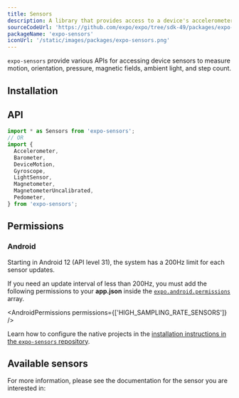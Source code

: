 ```yaml
---
title: Sensors
description: A library that provides access to a device's accelerometer, barometer, motion, gyroscope, magnetometer, and pedometer.
sourceCodeUrl: 'https://github.com/expo/expo/tree/sdk-49/packages/expo-sensors'
packageName: 'expo-sensors'
iconUrl: '/static/images/packages/expo-sensors.png'
---
```




`expo-sensors` provide various APIs for accessing device sensors to measure motion, orientation, pressure, magnetic fields, ambient light, and step count.

<PlatformsSection android emulator ios simulator web />

## Installation

<APIInstallSection />

## API

```js
import * as Sensors from 'expo-sensors';
// OR
import {
  Accelerometer,
  Barometer,
  DeviceMotion,
  Gyroscope,
  LightSensor,
  Magnetometer,
  MagnetometerUncalibrated,
  Pedometer,
} from 'expo-sensors';
```

## Permissions

### Android

Starting in Android 12 (API level 31), the system has a 200Hz limit for each sensor updates.

If you need an update interval of less than 200Hz, you must add the following permissions to your **app.json** inside the [`expo.android.permissions`](/versions/latest/config/app/#permissions) array.

<AndroidPermissions permissions={['HIGH_SAMPLING_RATE_SENSORS']} />

<ConfigReactNative>

Learn how to configure the native projects in the [installation instructions in the `expo-sensors` repository](https://github.com/expo/expo/tree/main/packages/expo-sensors#installation-in-bare-react-native-projects).

</ConfigReactNative>

## Available sensors

For more information, please see the documentation for the sensor you are interested in:

<BoxLink
  title="Accelerometer"
  href="accelerometer"
  description="Measures device acceleration on all platforms."
  Icon={Speedometer04Icon}
/>
<BoxLink
  title="Barometer"
  href="barometer"
  description="Measures pressure on Android and iOS platforms."
  Icon={Speedometer04Icon}
/>
<BoxLink
  title="DeviceMotion"
  href="devicemotion"
  description="Measures device motion on all platforms."
  Icon={Speedometer04Icon}
/>
<BoxLink
  title="Gyroscope"
  href="gyroscope"
  description="Measures device rotation on all platforms."
  Icon={Speedometer04Icon}
/>
<BoxLink
  title="Magnetometer"
  href="magnetometer"
  description="Measures magnetic fields on Android and iOS platforms."
  Icon={Speedometer04Icon}
/>
<BoxLink
  title="LightSensor"
  href="light-sensor"
  description="Measures ambient light on Android platform."
  Icon={Speedometer04Icon}
/>
<BoxLink
  title="Pedometer"
  href="pedometer"
  description="Measures steps count on Android and iOS platforms."
  Icon={Speedometer04Icon}
/>
